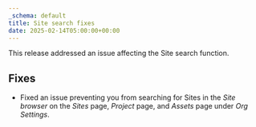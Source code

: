 ```yaml
---
_schema: default
title: Site search fixes
date: 2025-02-14T05:00:00+00:00
---
```

This release addressed an issue affecting the Site search function.

## Fixes

* Fixed an issue preventing you from searching for Sites in the *Site browser* on the *Sites* page, *Project* page, and *Assets* page under *Org Settings*.